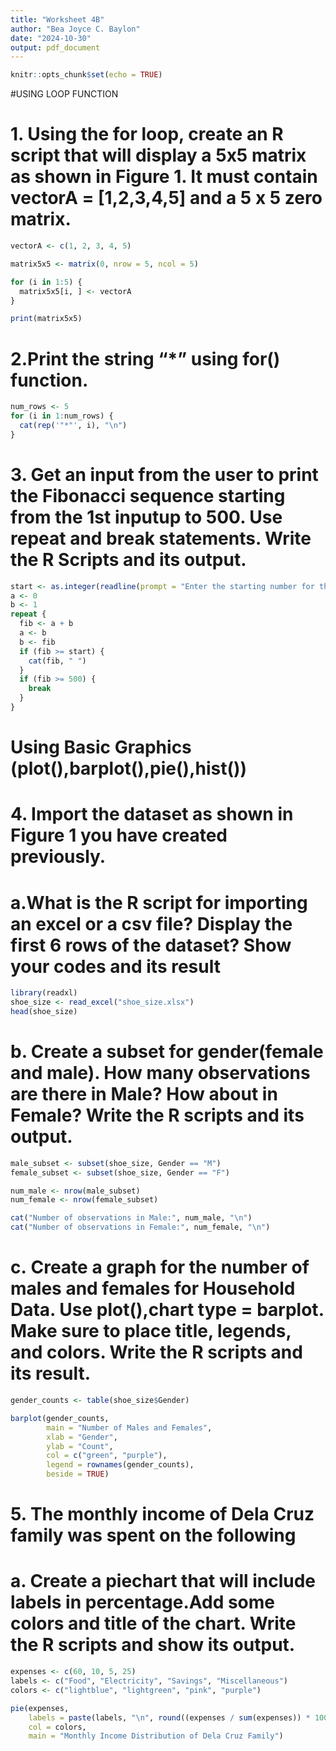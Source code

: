 ```yaml
---
title: "Worksheet 4B"
author: "Bea Joyce C. Baylon"
date: "2024-10-30"
output: pdf_document
---
```


```r
knitr::opts_chunk$set(echo = TRUE)
```
#USING LOOP FUNCTION

# 1. Using the for loop, create an R script that will display a 5x5 matrix as shown in Figure 1. It must contain vectorA = [1,2,3,4,5] and a 5 x 5 zero matrix.

```r
vectorA <- c(1, 2, 3, 4, 5)

matrix5x5 <- matrix(0, nrow = 5, ncol = 5)

for (i in 1:5) {
  matrix5x5[i, ] <- vectorA
}

print(matrix5x5)

```
# 2.Print the string "*" using for() function.
```r
num_rows <- 5
for (i in 1:num_rows) {
  cat(rep('"*"', i), "\n")
}
```

# 3. Get an input from the user to print the Fibonacci sequence starting from the 1st inputup to 500. Use repeat and break statements. Write the R Scripts and its output.

```r
start <- as.integer(readline(prompt = "Enter the starting number for the Fibonacci sequence: "))
a <- 0
b <- 1
repeat {
  fib <- a + b
  a <- b
  b <- fib
  if (fib >= start) {
    cat(fib, " ")
  }
  if (fib >= 500) {
    break
  }
}
```
# Using Basic Graphics (plot(),barplot(),pie(),hist())
# 4. Import the dataset as shown in Figure 1 you have created previously.

# a.What is the R script for importing an excel or a csv file? Display the first 6 rows of the dataset? Show your codes and its result
```r
library(readxl)
shoe_size <- read_excel("shoe_size.xlsx")
head(shoe_size)
```
# b. Create a subset for gender(female and male). How many observations are there in Male? How about in Female? Write the R scripts and its output.
```r
male_subset <- subset(shoe_size, Gender == "M")
female_subset <- subset(shoe_size, Gender == "F")

num_male <- nrow(male_subset)
num_female <- nrow(female_subset)

cat("Number of observations in Male:", num_male, "\n")
cat("Number of observations in Female:", num_female, "\n")
```

# c. Create a graph for the number of males and females for Household Data. Use plot(),chart type = barplot. Make sure to place title, legends, and colors. Write the R scripts and its result.
```r
gender_counts <- table(shoe_size$Gender)

barplot(gender_counts,
        main = "Number of Males and Females",
        xlab = "Gender",
        ylab = "Count",
        col = c("green", "purple"),
        legend = rownames(gender_counts),
        beside = TRUE)
```
# 5. The monthly income of Dela Cruz family was spent on the following

# a. Create a piechart that will include labels in percentage.Add some colors and title of the chart. Write the R scripts and show its output.
```r
expenses <- c(60, 10, 5, 25)
labels <- c("Food", "Electricity", "Savings", "Miscellaneous")
colors <- c("lightblue", "lightgreen", "pink", "purple")

pie(expenses,
    labels = paste(labels, "\n", round((expenses / sum(expenses)) * 100, 1), "%", sep = ""),
    col = colors,
    main = "Monthly Income Distribution of Dela Cruz Family")

```






